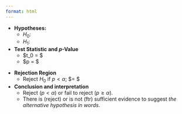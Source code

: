 ```yaml
---
format: html
---
```


<!-- 
Symbols we will use in hypotheses and test statistics:
- \mu (mean); \mu_i
- M (median); M_i
- \sigma^2 (variance); \sigma^2_i
- \beta (regression coefficient); \beta_i
- p (proportion); p_i; \hat{p}_i
- t_0 (test statistic)
- F_0 (test statistic)
- chi_0^2 (test statistic)
- z_0 (test statistic)
-->  

- **Hypotheses:**
    - $H_0: \ $
    - $H_1: \ $

- **Test Statistic and *p*-Value**
    - $t_0 = $
    - $p = $

<!-- 
formatting note! if your p-value is small and would round to 0 if you were rounding to three decimal places, please state $p < 0.001$ instead (this is what we do in the real world).
-->
    
- **Rejection Region**
    - Reject $H_0$ if $p < \alpha$; $\alpha = $
    
- **Conclusion and interpretation**
    - Reject ($p<\alpha$) or fail to reject ($p \ge \alpha$). 
    - There is (reject) or is not (ftr) sufficient evidence to suggest *the alternative hypothesis in words*.

<!-- 
Remember:
- We NEVER accept a hypothesis! Ever! 
- The purpose of the interpretation is to put the results back into the original context.
-->